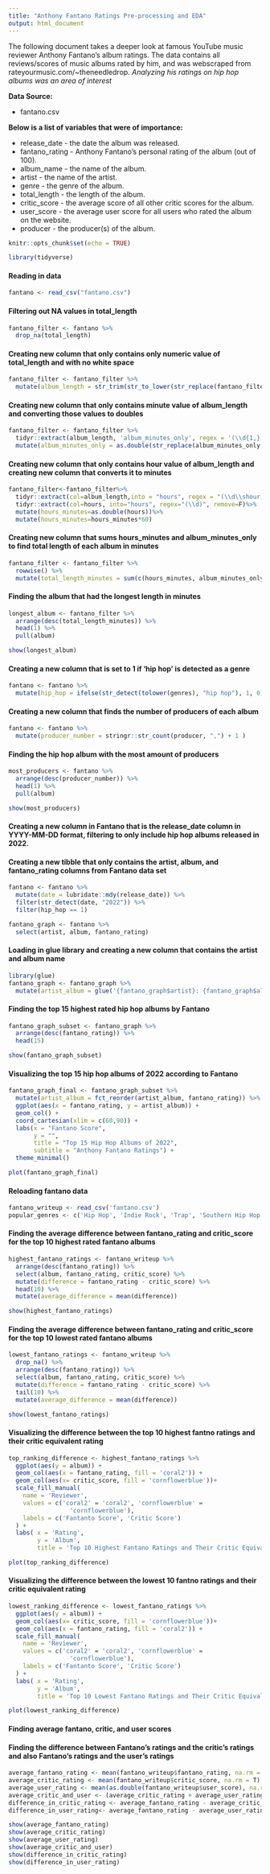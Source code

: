 ```yaml
---
title: "Anthony Fantano Ratings Pre-processing and EDA"
output: html_document
---
```


The following document takes a deeper look at famous YouTube music reviewer Anthony Fantano's album ratings. The data contains all reviews/scores of music albums rated by him, and was webscraped from rateyourmusic.com/~theneedledrop. _Analyzing his ratings on hip hop albums was an area of interest_

__Data Source:__

* fantano.csv

__Below is a list of variables that were of importance:__

* release_date - the date the album was released.
* fantano_rating - Anthony Fantano’s personal rating of the album (out of 100).
* album_name - the name of the album.
* artist - the name of the artist.
* genre - the genre of the album.
* total_length - the length of the album.
* critic_score - the average score of all other critic scores for the album.
* user_score - the average user score for all users who rated the album on the website.
* producer - the producer(s) of the album.


```r
knitr::opts_chunk$set(echo = TRUE)
```

```r
library(tidyverse)
```

#### Reading in data

```r
fantano <- read_csv("fantano.csv")
```

#### Filtering out NA values in total_length

```r
fantano_filter <- fantano %>%
  drop_na(total_length)
```

#### Creating new column that only contains only numeric value of total_length and with no white space

```r
fantano_filter <- fantano_filter %>%
  mutate(album_length = str_trim(str_to_lower(str_replace(fantano_filter$total_length, 'Total Length: ', ''))))
```

#### Creating new column that only contains minute value of album_length and converting those values to doubles

```r
fantano_filter <- fantano_filter %>%
  tidyr::extract(album_length, 'album_minutes_only', regex = '(\\d{1,} minute)', remove = F) %>%
  mutate(album_minutes_only = as.double(str_replace(album_minutes_only, 'minute', '')))
```

#### Creating new column that only contains hour value of album_length and creating new column that converts it to minutes

```r
fantano_filter<-fantano_filter%>%
  tidyr::extract(col=album_length,into = "hours", regex = "(\\d\\shour)", remove=F)%>%
  tidyr::extract(col=hours, into="hours", regex="(\\d)", remove=F)%>%
  mutate(hours_minutes=as.double(hours))%>%
  mutate(hours_minutes=hours_minutes*60)
```

#### Creating new column that sums hours_minutes and album_minutes_only to find total length of each album in minutes

```r
fantano_filter <- fantano_filter %>%
  rowwise() %>%
  mutate(total_length_minutes = sum(c(hours_minutes, album_minutes_only), na.rm = T))
```

#### Finding the album that had the longest length in minutes

```r
longest_album <- fantano_filter %>%
  arrange(desc(total_length_minutes)) %>%
  head(1) %>%
  pull(album)

```
```r
show(longest_album)
```


#### Creating a new column that is set to 1 if 'hip hop' is detected as a genre

```r
fantano <- fantano %>%
  mutate(hip_hop = ifelse(str_detect(tolower(genres), "hip hop"), 1, 0))
```

#### Creating a new column that finds the number of producers of each album

```r
fantano <- fantano %>%
  mutate(producer_number = stringr::str_count(producer, ",") + 1 )
```

#### Finding the hip hop album with the most amount of producers

```r
most_producers <- fantano %>%
  arrange(desc(producer_number)) %>%
  head(1) %>%
  pull(album)
```
```r
show(most_producers)
```


#### Creating a new column in Fantano that is the release_date column in YYYY-MM-DD format, filtering to only include hip hop albums released in 2022. 

#### Creating a new tibble that only contains the artist, album, and fantano_rating columns from Fantano data set

```r
fantano <- fantano %>%
  mutate(date = lubridate::mdy(release_date)) %>%
  filter(str_detect(date, "2022")) %>%
  filter(hip_hop == 1)

fantano_graph <- fantano %>%
  select(artist, album, fantano_rating)
```

#### Loading in glue library and creating a new column that contains the artist and album name

```r
library(glue)
fantano_graph <- fantano_graph %>%
  mutate(artist_album = glue('{fantano_graph$artist}: {fantano_graph$album}'))
```

#### Finding the top 15 highest rated hip hop albums by Fantano

```r
fantano_graph_subset <- fantano_graph %>%
  arrange(desc(fantano_rating)) %>%
  head(15)
```
```r
show(fantano_graph_subset)
```


#### Visualizing the top 15 hip hop albums of 2022 according to Fantano

```r
fantano_graph_final <- fantano_graph_subset %>%
  mutate(artist_album = fct_reorder(artist_album, fantano_rating)) %>%
  ggplot(aes(x = fantano_rating, y = artist_album)) + 
  geom_col() + 
  coord_cartesian(xlim = c(60,90)) + 
  labs(x = "Fantano Score",
       y = "",
       title = "Top 15 Hip Hop Albums of 2022",
       subtitle = "Anthony Fantano Ratings") + 
  theme_minimal()
```
```r
plot(fantano_graph_final)
```

#### Reloading fantano data

```r
fantano_writeup <- read_csv('fantano.csv')
popular_genres <- c('Hip Hop', 'Indie Rock', 'Trap', 'Southern Hip Hop', 'Alternative Rock', 'Electronic')

```

#### Finding the average difference between fantano_rating and critic_score for the top 10 highest rated fantano albums

```r
highest_fantano_ratings <- fantano_writeup %>%
  arrange(desc(fantano_rating)) %>%
  select(album, fantano_rating, critic_score) %>%
  mutate(difference = fantano_rating - critic_score) %>%
  head(10) %>%
  mutate(average_difference = mean(difference))
```
```r
show(highest_fantano_ratings)
```


#### Finding the average difference between fantano_rating and critic_score for the top 10 lowest rated fantano albums

```r
lowest_fantano_ratings <- fantano_writeup %>%
  drop_na() %>%
  arrange(desc(fantano_rating)) %>%
  select(album, fantano_rating, critic_score) %>%
  mutate(difference = fantano_rating - critic_score) %>%
  tail(10) %>%
  mutate(average_difference = mean(difference))
```
```r
show(lowest_fantano_ratings)
```

#### Visualizing the difference between the top 10 highest fantno ratings and their critic equivalent rating

```r
top_ranking_difference <- highest_fantano_ratings %>%
  ggplot(aes(y = album)) +
  geom_col(aes(x = fantano_rating, fill = 'coral2')) +
  geom_col(aes(x= critic_score, fill = 'cornflowerblue'))+
  scale_fill_manual(
    name = 'Reviewer',
    values = c('coral2' = 'coral2', 'cornflowerblue' =
                 'cornflowerblue'),
    labels = c('Fantanto Score', 'Critic Score')
  ) +
  labs( x = 'Rating',
        y = 'Album',
        title = 'Top 10 Highest Fantano Ratings and Their Critic Equivalent')
```
```r
plot(top_ranking_difference)
```

#### Visualizing the difference between the lowest 10 fantno ratings and their critic equivalent rating

```r
lowest_ranking_difference <- lowest_fantano_ratings %>%
  ggplot(aes(y = album)) +
  geom_col(aes(x= critic_score, fill = 'cornflowerblue'))+
  geom_col(aes(x = fantano_rating, fill = 'coral2')) +
  scale_fill_manual(
    name = 'Reviewer',
    values = c('coral2' = 'coral2', 'cornflowerblue' =
                 'cornflowerblue'),
    labels = c('Fantanto Score', 'Critic Score')
  ) +
  labs( x = 'Rating',
        y = 'Album',
        title = 'Top 10 Lowest Fantano Ratings and Their Critic Equivalent')
```
```r
plot(lowest_ranking_difference)
```

#### Finding average fantano, critic, and user scores

#### Finding the difference between Fantano's ratings and the critic's ratings and also Fantano's ratings and the user's ratings

```r
average_fantano_rating <- mean(fantano_writeup$fantano_rating, na.rm = T)
average_critic_rating <- mean(fantano_writeup$critic_score, na.rm = T)
average_user_rating <- mean(as.double(fantano_writeup$user_score), na.rm = T)
average_critic_and_user <- (average_critic_rating + average_user_rating) /2
difference_in_critic_rating <- average_fantano_rating - average_critic_rating
difference_in_user_rating<- average_fantano_rating - average_user_rating
```
```r
show(average_fantano_rating)
show(average_critic_rating)
show(average_user_rating)
show(average_critic_and_user)
show(difference_in_critic_rating)
show(difference_in_user_rating)
```















